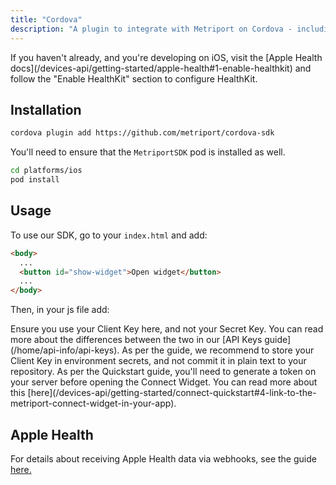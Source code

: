 ```yaml
---
title: "Cordova"
description: "A plugin to integrate with Metriport on Cordova - including Apple Health integrations."
---
```


<Info>
  If you haven't already, and you're developing on iOS, visit the [Apple Health
  docs](/devices-api/getting-started/apple-health#1-enable-healthkit) and follow the "Enable HealthKit"
  section to configure HealthKit.
</Info>

## Installation

```sh
cordova plugin add https://github.com/metriport/cordova-sdk
```

You'll need to ensure that the `MetriportSDK` pod is installed as well.

```sh
cd platforms/ios
pod install
```

<Snippet file="metriport-sdk-pod-install.mdx" />

## Usage

To use our SDK, go to your `index.html` and add:

```html
<body>
  ...
  <button id="show-widget">Open widget</button>
  ...
</body>
```

Then, in your js file add:

<Snippet file="cordova-js-example.mdx" />

<Warning>
  Ensure you use your Client Key here, and not your Secret Key. You can read more about the
  differences between the two in our [API Keys guide](/home/api-info/api-keys).
</Warning>

<Info>
  As per the guide, we recommend to store your Client Key in environment secrets, and not commit it
  in plain text to your repository.
</Info>

<Info>
  As per the Quickstart guide, you'll need to generate a token on your server before opening the
  Connect Widget. You can read more about this
  [here](/devices-api/getting-started/connect-quickstart#4-link-to-the-metriport-connect-widget-in-your-app).
</Info>

## Apple Health

For details about receiving Apple Health data via webhooks, see the guide [here.](/devices-api/getting-started/apple-health#receiving-data)
